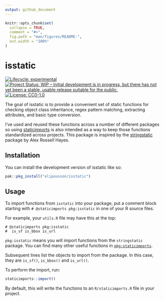 ```yaml
---
output: github_document
---
```


<!-- README.md is generated from README.Rmd. Please edit that file -->

```r
knitr::opts_chunk$set(
  collapse = TRUE,
  comment = "#>",
  fig.path = "man/figures/README-",
  out.width = "100%"
)
```

# isstatic

<!-- badges: start -->
[![Lifecycle: experimental](https://img.shields.io/badge/lifecycle-experimental-orange.svg)](https://lifecycle.r-lib.org/articles/stages.html#experimental)
[![Project Status: WIP – Initial development is in progress, but there has not yet been a stable, usable release suitable for the public.](https://www.repostatus.org/badges/latest/wip.svg)](https://www.repostatus.org/#wip)
[![License: CC0-1.0](https://img.shields.io/badge/License-CC0_1.0-brightgreen.svg)](http://creativecommons.org/publicdomain/zero/1.0/)
<!-- badges: end -->

The goal of isstatic is to provide a convenient set of static functions for checking object class inheritance, regex pattern matching, extracting attributes, and basic type conversion.

I've used and reused these functions across a number of different packages so using [staticimports](https://github.com/wch/staticimports) is also intended as a way to keep those functions standardized across projects. This package is inspired by the [stringstatic](https://github.com/rossellhayes/stringstatic/) package by  Alex Rossell Hayes.

## Installation

You can install the development version of isstatic like so:

``` r
pak::pkg_install("elipousson/isstatic")
```
## Usage

To import functions from `isstatic` into your package, put a comment block starting with `# @staticimports pkg:isstatic` in one of your R source files.

For example, your `utils.R` file may have this at the top:

```
# @staticimports pkg:isstatic
#  is_sf is_bbox is_url
```

`pkg:isstatic` means you will import functions from the `stringstatic` package.
You can find many other useful functions in [`pkg:staticimports`](https://github.com/wch/staticimports).

Subsequent lines list the objects to import from the package.
In this case, they are `is_sf()`, `is_bbox()` and `is_url()`.

To perform the import, run:

```r
staticimports::import()
```

By default, this will write the functions to an `R/staticimports.R` file in your project.
